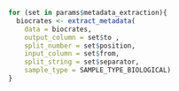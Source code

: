 ```r
for (set in params$metadata_extraction){
  biocrates <- extract_metadata(
    data = biocrates,
    output_column = set$to ,
    split_number = set$position,
    input_column = set$from,
    split_string = set$separator,
    sample_type = SAMPLE_TYPE_BIOLOGICAL)
}
```
